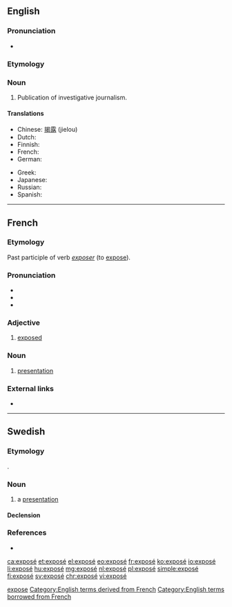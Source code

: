 {{also|expose|Exposé}}
==English==

===Pronunciation===
* {{IPA|/ˌɛkspoʊˈzeɪ/|lang=en}}

===Etymology===
{{bor|en|fr|exposé}}

===Noun===
{{wikipedia}}
{{en-noun}}

# Publication of investigative journalism.

====Translations====
{{trans-top|publication}}
* Chinese: [[揭露]] (jielou)
* Dutch: {{t+|nl|exposé|n}}
* Finnish: {{t+|fi|paljastus}}
* French: {{t+|fr|révélations|f-p}}
* German: {{t+|de|Exposé}}
{{trans-mid}}
* Greek: {{t+|el|έκθεση}}
* Japanese: {{t+|ja|暴露|tr=ばくろ, bakuro|sc=Jpan}}
* Russian: {{t+|ru|разоблаче́ние|n}}
* Spanish: {{t+|es|exposición}}
{{trans-bottom}}

[[Category:English terms spelled with É|expose]]
[[Category:English terms derived from French]]
[[Category:English terms borrowed from French]]

----

==French==

===Etymology===
Past participle of verb ''[[exposer]]'' (to [[expose]]).

===Pronunciation===
* {{IPA|/ɛks.po.ze/|lang=fr}}
* {{audio|Fr-exposé.ogg|Audio (France, Paris)|lang=fr}}
* {{homophones|exposée|exposées|exposer|exposés|exposez|lang=fr}}

===Adjective===
{{fr-adj}}

# [[exposed]]

===Noun===
{{fr-noun|m}}

# [[presentation]]

===External links===
* {{R:TLFi}}

----

==Swedish==

===Etymology===
{{bor|sv|fr|exposé}}.

===Noun===
{{sv-noun|c}}

# a [[presentation]]

====Declension====
{{sv-infl-noun-c-r|3=exposée}}

===References===
* {{R:runeberg.org|saol|8|0080.html exposé}}

[[ca:exposé]]
[[et:exposé]]
[[el:exposé]]
[[eo:exposé]]
[[fr:exposé]]
[[ko:exposé]]
[[io:exposé]]
[[li:exposé]]
[[hu:exposé]]
[[mg:exposé]]
[[nl:exposé]]
[[pl:exposé]]
[[simple:exposé]]
[[fi:exposé]]
[[sv:exposé]]
[[chr:exposé]]
[[vi:exposé]]